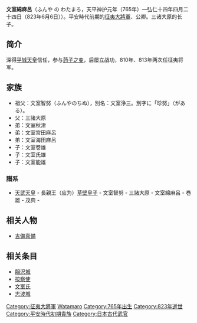 '''文室綿麻呂'''（ふんや の わたまろ，天平神护元年（765年）—弘仁十四年四月二十四日（823年6月6日））。平安時代前期的[[征夷大將軍|征夷大將軍]]、公卿。三诸大原的长子。

== 简介 ==
深得[[平城天皇|平城天皇]]信任，参与[[药子之变|药子之变]]，后屡立战功，810年、813年两次任征夷将军。

== 家族 ==
* 祖父：文室智努（ふんやのちぬ），別名：文室浄三。別字に「珍努」（がある）。
* 父：三諸大原
* 弟：文室秋津
* 弟：文室宮田麻呂
* 弟：文室海田麻呂
* 子：文室卷雄
* 子：文室氏雄
* 子：文室能雄

===譜系===
{{日本皇室白鳳奈良時代}}
* [[天武天皇|天武天皇]] - 長親王（应为）[[草壁皇子|草壁皇子]] - 文室智努 - 三諸大原 - 文室綿麻呂 - 巻雄 - 茂典 -

== 相关人物 ==
* [[吉備真備|吉備真備]]

== 相关条目 ==
* [[胆沢城|胆沢城]]
* [[按察使|按察使]]
* [[文室氏|文室氏]]
* [[志波城|志波城]]

{{征夷大將軍}}

{{DEFAULTSORT:Fun'ya no Watamaro}}
[[Category:征夷大將軍|Category:征夷大將軍]]
[[Category:文室氏|Watamaro]]
[[Category:765年出生|Category:765年出生]]
[[Category:823年逝世|Category:823年逝世]]
[[Category:平安時代初期貴族|Category:平安時代初期貴族]]
[[Category:日本古代武官|Category:日本古代武官]]